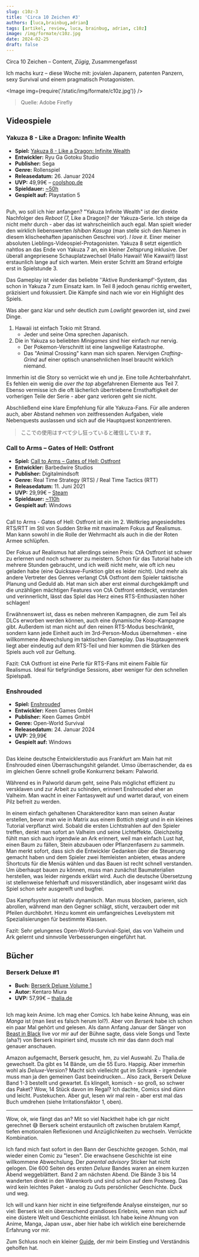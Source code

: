 ```yaml
---
slug: c10z-3
title: 'Circa 10 Zeichen #3'
authors: [luca,brainbug,adrian]
tags: [artikel, review, luca, brainbug, adrian, c10z]
image: /img/formate/c10z.jpg
date: 2024-02-25
draft: false
---
```




Circa 10 Zeichen – Content, _Zügig_, Zusammengefasst

Ich machs kurz – diese Woche mit: jovialen Japanern, patenten Panzern, sexy Survival und einem pragmatisch Protagonisten.

<Image img={require('/static/img/formate/c10z.jpg')} />

> Quelle: Adobe Firefly

<!--truncate-->

## Videospiele

### Yakuza 8 - Like a Dragon: Infinite Wealth

- **Spiel:** [Yakuza 8 - Like a Dragon: Infinite Wealth](https://www.coolshop.de/produkt/like-dragon-infinite-wealth/23HB4E/)
- **Entwickler:** Ryu Ga Gotoku Studio
- **Publisher:** Sega
- **Genre:** Rollenspiel
- **Releasedatum:** 26. Januar 2024
- **UVP:** 49,99€ – [coolshop.de](https://www.coolshop.de/produkt/like-dragon-infinite-wealth/23HB4E/)
- **Spieldauer:** [~50h](https://howlongtobeat.com/game/113583)
- **Gespielt auf:** Playstation 5

<Image img="https://i.ytimg.com/vi/BpmYdgZc-bM/maxresdefault.jpg" />

Puh, wo soll ich hier anfangen? "Yakuza Infinite Wealth" ist der direkte Nachfolger des _Reboot_ (7, Like a Dragon)?
der Yakuza-Serie.
Ich steige da nicht mehr durch - aber das ist wahrscheinlich auch egal.
Man spielt wieder den wirklich liebenswerten *Ishiban Kasuga* (man stelle sich den Namen in diesem klischeehaften japanischen Geschrei vor).
_I love it_.
Einer meiner absoluten Lieblings-Videospiel-Protagonisten.
Yakuza 8 setzt eigentlich nahtlos an das Ende von Yakuza 7 an, ein kleiner Zeitsprung inklusive.
Der überall angepriesene Schauplatzwechsel (Hallo Hawaii! Wie Kawaii!!) lässt erstaunlich lange auf sich warten.
Mein erster Schritt am Strand erfolgte erst in Spielstunde 3.

Das Gameplay ist wieder das beliebte ''Aktive Rundenkampf'-System, das schon in Yakuza 7 zum Einsatz kam.
In Teil 8 jedoch genau richtig erweitert, präzisiert und fokussiert. Die Kämpfe sind nach wie vor ein Highlight des Spiels.

Was aber ganz klar und sehr deutlich zum _Lowlight_ geworden ist, sind zwei Dinge.

1. Hawaii ist einfach Tokio mit Strand.
    - Jeder und seine Oma sprechen Japanisch.
2. Die in Yakuza so beliebten _Minigames_ sind hier einfach nur nervig.
    - Der Pokemon-Verschnitt ist eine langweilige Katastrophe.
    - Das "Animal Crossing" kann man sich sparen. Nervigen _Crafting-Grind_ auf einer optisch unansehnlichen Insel braucht wirklich niemand.

Immerhin ist die Story so verrückt wie eh und je.
Eine tolle Achterbahnfahrt.
Es fehlen ein wenig die _over the top_ abgefahrenen Elemente aus Teil 7.
Ebenso vermisse ich die oft lächerlich übertriebene Ernsthaftigkeit der vorherigen Teile der Serie - aber ganz verloren geht sie nicht.

Abschließend eine klare Empfehlung für alle Yakuza-Fans. Für alle anderen auch, aber Abstand nehmen von zeitfressenden Aufgaben, viele Nebenquests auslassen und sich auf die Hauptquest konzentrieren.

> ここでの使用はすべて少し狂っていると確信しています。

### Call to Arms – Gates of Hell: Ostfront

- **Spiel:** [Call to Arms – Gates of Hell: Ostfront](https://store.steampowered.com/app/400750/Call_to_Arms__Gates_of_Hell_Ostfront)
- **Entwickler:** Barbedwire Studios
- **Publisher:** Digitalmindsoft
- **Genre:** Real Time Strategy (RTS) / Real Time Tactics (RTT)
- **Releasedatum:** 11. Juni 2021
- **UVP:** 29,99€ – [Steam](https://store.steampowered.com/app/400750/Call_to_Arms__Gates_of_Hell_Ostfront)
- **Spieldauer:** [~110h](https://howlongtobeat.com/game/94346)
- **Gespielt auf:** Windows

<Image img="https://cdn.cloudflare.steamstatic.com/steam/apps/400750/header.jpg" />

Call to Arms - Gates of Hell: Ostfront ist ein im 2. Weltkrieg angesiedeltes RTS/RTT im Stil von Sudden Strike mit maximalem Fokus auf Realismus. Man kann sowohl in die Rolle der Wehrmacht als auch in die der Roten Armee schlüpfen.

Der Fokus auf Realismus hat allerdings seinen Preis: CtA Ostfront ist schwer zu erlernen und noch schwerer zu meistern. Schon für das Tutorial habe ich mehrere Stunden gebraucht, und ich weiß nicht mehr, wie oft ich neu geladen habe (eine Quicksave-Funktion gibt es leider nicht). Und mehr als andere Vertreter des Genres verlangt CtA Ostfront dem Spieler taktische Planung und Geduld ab. Hat man sich aber erst einmal durchgekämpft und die unzähligen mächtigen Features von CtA Ostfront entdeckt, verstanden und verinnerlicht, lässt das Spiel das Herz eines RTS-Enthusiasten höher schlagen!

Erwähnenswert ist, dass es neben mehreren Kampagnen, die zum Teil als DLCs erworben werden können, auch eine dynamische Koop-Kampagne gibt. Außerdem ist man nicht auf den reinen RTS-Modus beschränkt, sondern kann jede Einheit auch im 3rd-Person-Modus übernehmen - eine willkommene Abwechslung im taktischen Gameplay. Das Hauptaugenmerk liegt aber eindeutig auf dem RTS-Teil und hier kommen die Stärken des Spiels auch voll zur Geltung.

Fazit: CtA Ostfront ist eine Perle für RTS-Fans mit einem Faible für Realismus. Ideal für tiefgründige Sessions, aber weniger für den schnellen Spielspaß.

### Enshrouded
- **Spiel:** [Enshrouded](https://store.steampowered.com/app/1203620/Enshrouded/)
- **Entwickler:** Keen Games GmbH
- **Publisher:** Keen Games GmbH
- **Genre:** Open-World Survival
- **Releasedatum:** 24. Januar 2024
- **UVP:** 29,99€
- **Gespielt auf:** Windows

<Image img="https://cdn.akamai.steamstatic.com/steam/apps/1203620/header.jpg" />

Das kleine deutsche Entwicklerstudio aus Frankfurt am Main hat mit Enshrouded einen Überraschungshit gelandet. Umso überraschender, da es im gleichen Genre schnell große Konkurrenz bekam: Palworld.

Während es in Palworld darum geht, seine Pals möglichst effizient zu versklaven und zur Arbeit zu schinden, erinnert Enshrouded eher an Valheim. Man wacht in einer Fantasywelt auf und wartet darauf, von einem Pilz befreit zu werden.

In einem einfach gehaltenen Charaktereditor kann man seinen Avatar erstellen, bevor man wie in Matrix aus einem Bottich steigt und in ein kleines Tutorial verpflanzt wird. Sobald die ersten Lichtstrahlen auf den Spieler treffen, denkt man sofort an Valheim und seine Lichteffekte. Gleichzeitig fühlt man sich auch irgendwie an Ark erinnert, weil man einfach Lust hat, einen Baum zu fällen, Stein abzubauen oder Pflanzenfasern zu sammeln. Man merkt sofort, dass sich die Entwickler Gedanken über die Steuerung gemacht haben und dem Spieler zwei Itemleisten anbieten, etwas andere Shortcuts für die Menüs wählen und das Bauen ist recht schnell verstanden. Um überhaupt bauen zu können, muss man zunächst Baumaterialien herstellen, was leider nirgends erklärt wird. Auch die deutsche Übersetzung ist stellenweise fehlerhaft und missverständlich, aber insgesamt wirkt das Spiel schon sehr ausgereift und bugfrei.

Das Kampfsystem ist relativ dynamisch. Man muss blocken, parieren, sich abrollen, während man den Gegner schlägt, sticht, verzaubert oder mit Pfeilen durchbohrt. Hinzu kommt ein umfangreiches Levelsystem mit Spezialisierungen für bestimmte Klassen.

Fazit: Sehr gelungenes Open-World-Survival-Spiel, das von Valheim und Ark gelernt und sinnvolle Verbesserungen eingeführt hat.

## Bücher

### Berserk Deluxe  #1

- **Buch:** [Berserk Deluxe Volume 1](https://www.thalia.de/shop/home/artikeldetails/A1052394129)
- **Autor:** Kentaro Miura
- **UVP:** 57,99€ – [thalia.de](https://www.thalia.de/shop/home/artikeldetails/A1052394129)

<Image
    img="https://images.thalia.media/-/BF2000-2000/d5956eee30424e33b6d886b7f4b28c35/berserk-deluxe-volume-1-gebundene-ausgabe-kentaro-miura-englisch.jpeg" />

Ich mag kein Anime. Ich mag eher Comics.
Ich habe keine Ahnung, was ein _Manga_ ist (man liest es falsch herum lol?).
Aber von *Berserk* habe ich schon ein paar Mal gehört und gelesen.
Als dann Anfang Januar der Sänger von [Beast in Black](https://open.spotify.com/artist/0rEuaTPLMhlViNCJrg3NEH) live vor mir auf der Bühne sagte, dass viele Songs und Texte (aha?) von Berserk inspiriert sind, musste ich mir das dann doch mal genauer anschauen.

Amazon aufgemacht, Berserk gesucht, hm, zu viel Auswahl. Zu Thalia.de gewechselt.
Da gibt es 14 Bände, um die 55 Euro.
Happig.
Aber immerhin wohl als _Deluxe_-Version?
Macht sich vielleicht gut im Schrank - irgendwie muss man ja den gemeinen Gast beeindrucken...
Also zack, Berserk Deluxe Band 1-3 bestellt und gewartet.
Es klingelt, komisch - so groß, so schwer das Paket?
Wow, 14 Stück davon im Regal?
Ich dachte, Comics sind dünn und leicht.
Pustekuchen.
Aber gut, lesen wir mal rein - aber erst mal das Buch umdrehen (siehe Irritationsfaktor 1, oben).

---

Wow, ok, wie fängt das an?
Mit so viel Nacktheit habe ich gar nicht gerechnet 😅 Berserk scheint erstaunlich oft zwischen brutalem Kampf, tiefen emotionalen Reflexionen und Anzüglichkeiten zu wechseln.
Verrückte Kombination.

Ich fand mich fast sofort in den Bann der Geschichte gezogen.
Schön, mal wieder einen Comic zu "lesen".
Die erwachsene Geschichte ist eine willkommene Abwechslung.
Der _parental advisory_ Sticker hat nicht gelogen.
Die 600 Seiten des ersten _Deluxe_ Bandes waren an einem kurzen Abend weggeblättert.
Band 2 am nächsten Abend.
Die Bände 3 bis 14 wanderten direkt in den Warenkorb und sind schon auf dem Postweg.
Das wird kein leichtes Paket - analog zu Guts persönlicher Geschichte.
Duck und weg.

Ich will und kann hier nicht in eine tiefgreifende Analyse einsteigen, nur so viel: Berserk ist ein überraschend grandioses Erlebnis, wenn man sich auf eine düstere Welt und Geschichte einlässt. Ich habe keine Ahnung von Anime, Manga, Japan usw., aber hier habe ich wirklich eine bereichernde Erfahrung vor mir.

Zum Schluss noch ein kleiner [Guide](https://culturedvultures.com/berserk-beginners-guide-anime-manga/), der mir beim Einstieg und Verständnis geholfen hat.
